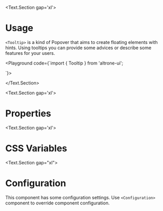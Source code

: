 
<BluePrint title="Tooltip" description="This component is used to show hints to users" />

<Text.Section gap='xl'>
  # Usage

  `<Tooltip>` is a kind of Popover that aims to create floating elements with hints. Using tooltips you can provide some advices or
  describe some features for your users.

  <Playground code={`import { Tooltip } from 'altrone-ui';

<Tooltip content="This is your tooltip content" />
`}>
    <Tooltip content="This is your tooltip content" />
  </Playground>

</Text.Section>

<Text.Section gap='xl'>
  # Properties
  <PropertiesTable title="Properties" data={TooltipProperties} />
</Text.Section>

<Text.Section gap='xl'>
  # CSS Variables
  <CSSVariablesList data={TooltipCSSVariables} />
</Text.Section>

<Text.Section gap="xl">
# Configuration

This component has some configuration settings. Use `<Configuration>` component to override component configuration.

<ConfigTable filter="tooltip." />
</Text.Section>